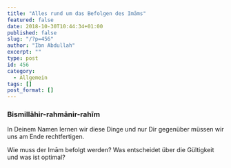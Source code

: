 ```yaml
---
title: "Alles rund um das Befolgen des Imāms"
featured: false
date: 2018-10-30T10:44:34+01:00
published: false
slug: "/?p=456"
author: "Ibn Abdullah"
excerpt: ""
type: post
id: 456
category:
  - Allgemein
tags: []
post_format: []
---
```


### Bismillāhir-rahmānir-rahīm

In Deinem Namen lernen wir diese Dinge und nur Dir gegenüber müssen wir uns am Ende rechtfertigen.

Wie muss der Imām befolgt werden? Was entscheidet über die Gültigkeit und was ist optimal?

